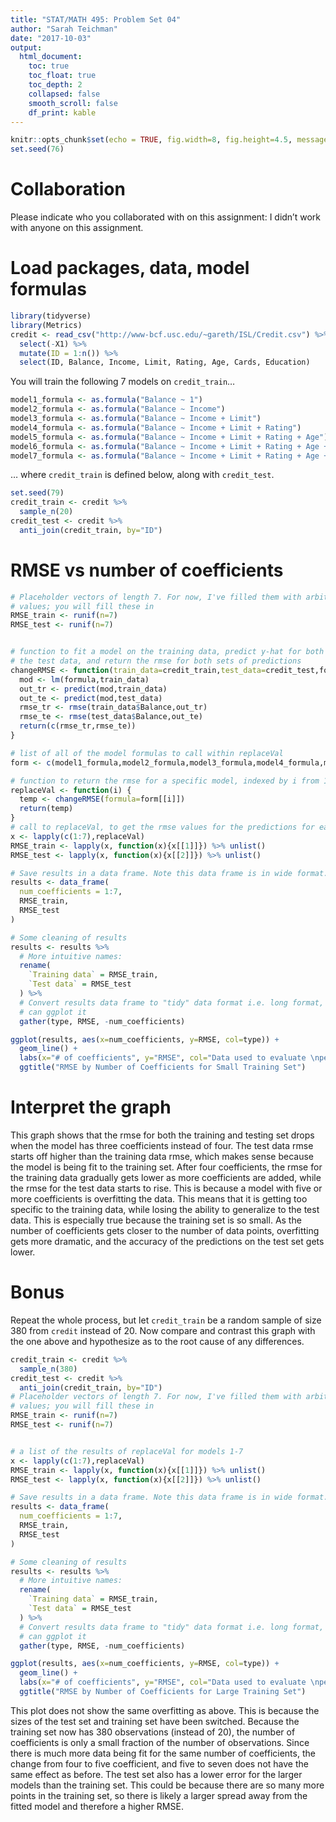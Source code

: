 ```yaml
---
title: "STAT/MATH 495: Problem Set 04"
author: "Sarah Teichman"
date: "2017-10-03"
output:
  html_document:
    toc: true
    toc_float: true
    toc_depth: 2
    collapsed: false
    smooth_scroll: false
    df_print: kable 
---
```


```r
knitr::opts_chunk$set(echo = TRUE, fig.width=8, fig.height=4.5, message=FALSE)
set.seed(76)
```

# Collaboration

Please indicate who you collaborated with on this assignment: I didn't work with anyone on this assignment. 


# Load packages, data, model formulas

```r
library(tidyverse)
library(Metrics)
credit <- read_csv("http://www-bcf.usc.edu/~gareth/ISL/Credit.csv") %>%
  select(-X1) %>%
  mutate(ID = 1:n()) %>% 
  select(ID, Balance, Income, Limit, Rating, Age, Cards, Education)
```

You will train the following 7 models on `credit_train`...

```r
model1_formula <- as.formula("Balance ~ 1")
model2_formula <- as.formula("Balance ~ Income")
model3_formula <- as.formula("Balance ~ Income + Limit")
model4_formula <- as.formula("Balance ~ Income + Limit + Rating")
model5_formula <- as.formula("Balance ~ Income + Limit + Rating + Age")
model6_formula <- as.formula("Balance ~ Income + Limit + Rating + Age + Cards")
model7_formula <- as.formula("Balance ~ Income + Limit + Rating + Age + Cards + Education")
```

... where `credit_train` is defined below, along with `credit_test`.

```r
set.seed(79)
credit_train <- credit %>% 
  sample_n(20)
credit_test <- credit %>% 
  anti_join(credit_train, by="ID")
```


# RMSE vs number of coefficients

```r
# Placeholder vectors of length 7. For now, I've filled them with arbitrary 
# values; you will fill these in
RMSE_train <- runif(n=7)
RMSE_test <- runif(n=7)


# function to fit a model on the training data, predict y-hat for both the training and 
# the test data, and return the rmse for both sets of predictions
changeRMSE <- function(train_data=credit_train,test_data=credit_test,formula) {
  mod <- lm(formula,train_data)
  out_tr <- predict(mod,train_data)
  out_te <- predict(mod,test_data)
  rmse_tr <- rmse(train_data$Balance,out_tr)
  rmse_te <- rmse(test_data$Balance,out_te)
  return(c(rmse_tr,rmse_te))
}

# list of all of the model formulas to call within replaceVal
form <- c(model1_formula,model2_formula,model3_formula,model4_formula,model5_formula,model6_formula,model7_formula)

# function to return the rmse for a specific model, indexed by i from 1 to 7
replaceVal <- function(i) {
  temp <- changeRMSE(formula=form[[i]])
  return(temp)
}
# call to replaceVal, to get the rmse values for the predictions for each of the 7 models
x <- lapply(c(1:7),replaceVal)
RMSE_train <- lapply(x, function(x){x[[1]]}) %>% unlist()
RMSE_test <- lapply(x, function(x){x[[2]]}) %>% unlist()

# Save results in a data frame. Note this data frame is in wide format.
results <- data_frame(
  num_coefficients = 1:7,
  RMSE_train,
  RMSE_test
) 

# Some cleaning of results
results <- results %>% 
  # More intuitive names:
  rename(
    `Training data` = RMSE_train,
    `Test data` = RMSE_test
  ) %>% 
  # Convert results data frame to "tidy" data format i.e. long format, so that we
  # can ggplot it
  gather(type, RMSE, -num_coefficients)

ggplot(results, aes(x=num_coefficients, y=RMSE, col=type)) +
  geom_line() + 
  labs(x="# of coefficients", y="RMSE", col="Data used to evaluate \nperformance of fitted model") +
  ggtitle("RMSE by Number of Coefficients for Small Training Set")
```


# Interpret the graph

This graph shows that the rmse for both the training and testing set drops when the model has three coefficients instead of four. The test data rmse starts off higher than the training data rmse, which makes sense because the model is being fit to the training set. After four coefficients, the rmse for the training data gradually gets lower as more coefficients are added, while the rmse for the test data starts to rise. This is because a model with five or more coefficients is overfitting the data. This means that it is getting too specific to the training data, while losing the ability to generalize to the test data. This is especially true because the training set is so small. As the number of coefficients gets closer to the number of data points, overfitting gets more dramatic, and the accuracy of the predictions on the test set gets lower. 

# Bonus

Repeat the whole process, but let `credit_train` be a random sample of size 380
from `credit` instead of 20. Now compare and contrast this graph with the
one above and hypothesize as to the root cause of any differences.

```r
credit_train <- credit %>% 
  sample_n(380)
credit_test <- credit %>% 
  anti_join(credit_train, by="ID")
# Placeholder vectors of length 7. For now, I've filled them with arbitrary 
# values; you will fill these in
RMSE_train <- runif(n=7)
RMSE_test <- runif(n=7)


# a list of the results of replaceVal for models 1-7
x <- lapply(c(1:7),replaceVal)
RMSE_train <- lapply(x, function(x){x[[1]]}) %>% unlist()
RMSE_test <- lapply(x, function(x){x[[2]]}) %>% unlist()

# Save results in a data frame. Note this data frame is in wide format.
results <- data_frame(
  num_coefficients = 1:7,
  RMSE_train,
  RMSE_test
) 

# Some cleaning of results
results <- results %>% 
  # More intuitive names:
  rename(
    `Training data` = RMSE_train,
    `Test data` = RMSE_test
  ) %>% 
  # Convert results data frame to "tidy" data format i.e. long format, so that we
  # can ggplot it
  gather(type, RMSE, -num_coefficients)

ggplot(results, aes(x=num_coefficients, y=RMSE, col=type)) +
  geom_line() + 
  labs(x="# of coefficients", y="RMSE", col="Data used to evaluate \nperformance of fitted model") +
  ggtitle("RMSE by Number of Coefficients for Large Training Set")
```

This plot does not show the same overfitting as above. This is because the sizes of the test set and training set have been switched. Because the training set now has 380 observations (instead of 20), the number of coefficients is only a small fraction of the number of observations. Since there is much more data being fit for the same number of coefficients, the change from four to five coefficient, and five to seven does not have the same effect as before. The test set also has a lower error for the larger models than the training set. This could be because there are so many more points in the training set, so there is likely a larger spread away from the fitted model and therefore a higher RMSE. 
